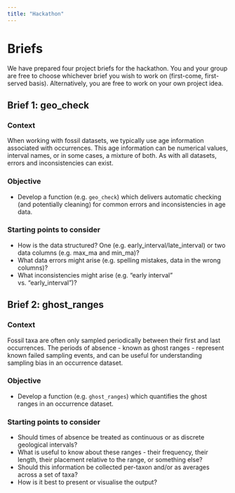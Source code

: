 ```yaml
---
title: "Hackathon"
---
```


# Briefs

We have prepared four project briefs for the hackathon. You and your group are free to choose whichever brief you wish to work on (first-come, first-served basis). Alternatively, you are free to work on your own project idea.

## Brief 1: geo_check

### Context

When working with fossil datasets, we typically use age information associated with occurrences. This age information can be numerical values, interval names, or in some cases, a mixture of both. As with all datasets, errors and inconsistencies can exist.

### Objective

* Develop a function (e.g. `geo_check`) which delivers automatic checking (and potentially cleaning) for common errors and inconsistencies in age data.

### Starting points to consider

* How is the data structured? One (e.g. early_interval/late_interval) or two data columns (e.g. max_ma and min_ma)?
* What data errors might arise (e.g. spelling mistakes, data in the wrong columns)?
* What inconsistencies might arise (e.g. "early interval" vs. "early_interval")?

## Brief 2: ghost_ranges

### Context

Fossil taxa are often only sampled periodically between their first and last occurrences. The periods of absence - known as ghost ranges - represent known failed sampling events, and can be useful for understanding sampling bias in an occurrence dataset.

### Objective

* Develop a function (e.g. `ghost_ranges`) which quantifies the ghost ranges in an occurrence dataset.

### Starting points to consider

* Should times of absence be treated as continuous or as discrete geological intervals?
* What is useful to know about these ranges - their frequency, their length, their placement relative to the range, or something else?
* Should this information be collected per-taxon and/or as averages across a set of taxa?
* How is it best to present or visualise the output?

